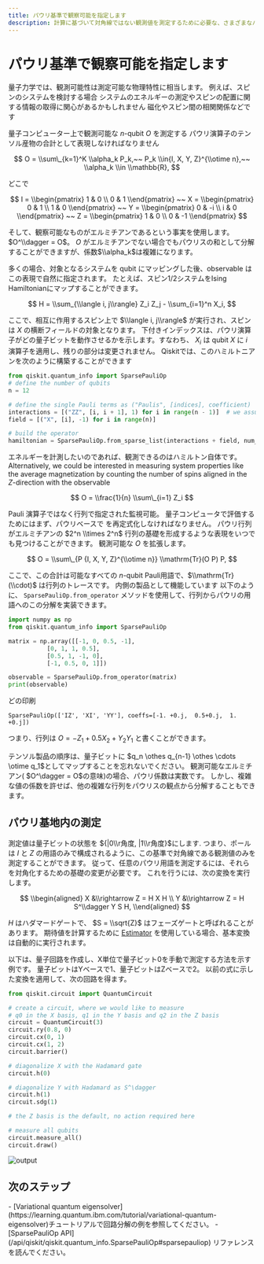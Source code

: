 ```yaml
---
title: パウリ基準で観察可能を指定します
description: 計算に基づいて対角線ではない観測値を測定するために必要な、さまざまなパウリベースの測定回路。
---
```


# パウリ基準で観察可能を指定します

量子力学では、観測可能性は測定可能な物理特性に相当します。
例えば、スピンのシステムを検討する場合 システムのエネルギーの測定やスピンの配置に関する情報の取得に関心があるかもしれません 磁化やスピン間の相関関係などです

量子コンピューター上で観測可能な $n$-qubit $O$ を測定する パウリ演算子のテンソル産物の合計として表現しなければなりません

$$
O = \\sum\_{k=1}^K \\alpha_k P_k,~~ P_k \\in{I, X, Y, Z}^{\\otime n},~~ \\alpha_k \\in \\mathbb{R},
$$

どこで 

$$
I = \\begin{pmatrix}
1 & 0 \\ 0 & 1
\\end{pmatrix}
~~
X = \\begin{pmatrix}
0 & 1 \\ 1 & 0
\\end{pmatrix}
~~
Y = \\begin{pmatrix}
0 & -i \\ i & 0
\\end{pmatrix}
~~
Z = \\begin{pmatrix}
1 & 0 \\ 0 & -1
\\end{pmatrix}
$$

そして、観察可能なものがエルミチアンであるという事実を使用します。 $O^\\dagger = O$。 $O$ がエルミチアンでない場合でもパウリスの和として分解することができますが、係数$\\alpha_k$は複雑になります。

多くの場合、対象となるシステムを qubit にマッピングした後、observable はこの表現で自然に指定されます。
たとえば、スピン1/2システムをIsing Hamiltonianにマップすることができます。

$$
H = \\sum_{\\langle i, j\\rangle} Z_i Z_j - \\sum_{i=1}^n X_i,
$$

ここで、相互に作用するスピン上で $\\langle i, j\\rangle$ が実行され、スピンは $X$ の横断フィールドの対象となります。
下付きインデックスは、パウリ演算子がどの量子ビットを動作させるかを示します。すなわち、 $X_i$ は qubit $X$ に $i$ 演算子を適用し、残りの部分は変更されません。
Qiskitでは、このハミルトニアンを次のように構築することができます 

```python
from qiskit.quantum_info import SparsePauliOp
# define the number of qubits
n = 12

# define the single Pauli terms as ("Paulis", [indices], coefficient)
interactions = [("ZZ", [i, i + 1], 1) for i in range(n - 1)]  # we assume spins on a 1D line
field = [("X", [i], -1) for i in range(n)]

# build the operator
hamiltonian = SparsePauliOp.from_sparse_list(interactions + field, num_qubits=n)
```

エネルギーを計測したいのであれば、観測できるのはハミルトン自体です。 Alternatively, we could be
interested in measuring system properties like the average magnetization by counting the number of spins 
aligned in the $Z$-direction with the observable

$$
O = \\frac{1}{n} \\sum\_{i=1} Z_i
$$

Pauli 演算子ではなく行列で指定された監視可能。 量子コンピュータで評価するためにはまず、パウリベースで
を再定式化しなければなりません。
パウリ行列がエルミチアンの $2^n \\times 2^n$ 行列の基礎を形成するような表現をいつでも見つけることができます。
観測可能な $O$ を拡張します。 

$$
O = \\sum\_{P {I, X, Y, Z}^{\\otime n}} \\mathrm{Tr}(O P) P,
$$

ここで、この合計は可能なすべての $n$-qubit Pauli用語で、$\\mathrm{Tr}(\\cdot)$ は行列のトレースです。 内側の製品として機能しています
以下のように、 `SparsePauliOp.from_operator` メソッドを使用して、行列からパウリの用語へのこの分解を実装できます。

```python
import numpy as np
from qiskit.quantum_info import SparsePauliOp

matrix = np.array([[-1, 0, 0.5, -1],
		   [0, 1, 1, 0.5],
		   [0.5, 1, -1, 0],
		   [-1, 0.5, 0, 1]])

observable = SparsePauliOp.from_operator(matrix)
print(observable)  
```

どの印刷

```
SparsePauliOp(['IZ', 'XI', 'YY'], coeffs=[-1. +0.j,  0.5+0.j,  1. +0.j])
```

つまり、行列は $O = -Z_1 + 0.5 X_2 + Y_2 Y_1$ と書くことができます。

<Admonition type="note">
  テンソル製品の順序は、量子ビットに $q_n \othes q_{n-1} \othes \cdots \otime q_1$としてマップすることを忘れないでください。
</Admonition>

<Admonition type="note">
  観測可能なエルミチアン( $O^\dagger = O$の意味)の場合、パウリ係数は実数です。
  しかし、複雑な値の係数を許せば、他の複雑な行列をパウリスの観点から分解することもできます。
</Admonition>

## パウリ基地内の測定

測定値は量子ビットの状態を ${|0\\r角度, |1\\r角度}$にします. つまり、ポールは $I$ と $Z$ の用語のみで構成されるように、この基準で対角線である観測値のみを測定することができます。
従って、任意のパウリ用語を測定するには、それらを対角化するための基礎の変更が必要です。 これを行うには、次の変換を実行します。

$$
\\begin{aligned}
    X &\\rightarrow Z = H X H \\
    Y &\\rightarrow Z = H S^\\dagger Y S H,
\\end{aligned}
$$

$H$ はハダマードゲートで、 $S = \\sqrt{Z}$ はフェーズゲートと呼ばれることがあります。 
期待値を計算するために [Estimator](../api/qiskit/qiskit.primitives.Estimator) を使用している場合、基本変換は自動的に実行されます。

以下は、量子回路を作成し、X単位で量子ビット0を手動で測定する方法を示す例です。 
量子ビットはYベースで1、量子ビットはZベースで2。 
以前の式に示した変換を適用して、次の回路を得ます。

```python
from qiskit.circuit import QuantumCircuit

# create a circuit, where we would like to measure
# q0 in the X basis, q1 in the Y basis and q2 in the Z basis
circuit = QuantumCircuit(3)
circuit.ry(0.8, 0)
circuit.cx(0, 1)
circuit.cx(1, 2)
circuit.barrier()

# diagonalize X with the Hadamard gate 
circuit.h(0)

# diagonalize Y with Hadamard as S^\dagger
circuit.h(1)
circuit.sdg(1)

# the Z basis is the default, no action required here

# measure all qubits
circuit.measure_all()
circuit.draw()
```

![output](/images/build/paulibasis.png)

## 次のステップ

<Admonition type="tip" title="Recommendations">
  - [Variational quantum eigensolver](https://learning.quantum.ibm.com/tutorial/variational-quantum-eigensolver)チュートリアルで回路分解の例を参照してください。
  - [SparsePauliOp API](/api/qiskit/qiskit.quantum_info.SparsePauliOp#sparsepauliop) リファレンスを読んでください。
</Admonition>
